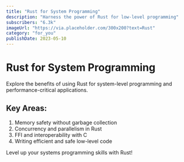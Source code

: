 ```yaml
---
title: "Rust for System Programming"
description: "Harness the power of Rust for low-level programming"
subscribers: "6.3k"
imageUrl: "https://via.placeholder.com/300x200?text=Rust"
category: "for_you"
publishDate: 2023-05-10
---
```


# Rust for System Programming

Explore the benefits of using Rust for system-level programming and performance-critical applications.

## Key Areas:

1. Memory safety without garbage collection
2. Concurrency and parallelism in Rust
3. FFI and interoperability with C
4. Writing efficient and safe low-level code

Level up your systems programming skills with Rust!